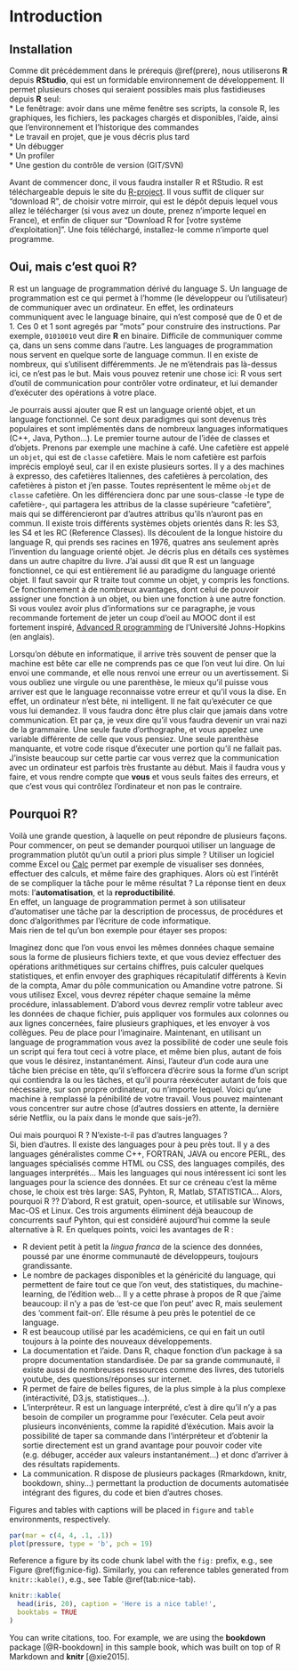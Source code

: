 # Introduction {#intro}  
## Installation  
Comme dit précédemment dans le prérequis \@ref(prere), nous utiliserons **R** depuis **RStudio**, qui est un formidable environnement de développement. Il permet plusieurs choses qui seraient possibles mais plus fastidieuses depuis **R** seul:  
* Le fenêtrage: avoir dans une même fenêtre ses scripts, la console R, les graphiques, les fichiers, les packages chargés et disponibles, l'aide, ainsi que l'environnement et l'historique des commandes  
* Le travail en projet, que je vous décris plus tard  
* Un débugger  
* Un profiler  
* Une gestion du contrôle de version (GIT/SVN)  

Avant de commencer donc, il vous faudra installer R et RStudio. R est téléchargeable depuis le site du [R-project](https://www.r-project.org/). Il vous suffit de cliquer sur "download R", de choisir votre mirroir, qui est le dépôt depuis lequel vous allez le télécharger (si vous avez un doute, prenez n'importe lequel en France), et enfin de cliquer sur "Download R for [votre système d'exploitation]".
Une fois téléchargé, installez-le comme n'importe quel programme.

## Oui, mais c'est quoi R?  
R est un language de programmation dérivé du language S. Un language de programmation est ce qui permet à l'homme (le développeur ou l'utilisateur) de communiquer avec un ordinateur. En effet, les ordinateurs communiquent avec le language binaire, qui n'est composé que de 0 et de 1. Ces 0 et 1 sont agregés par "mots" pour construire des instructions. Par exemple, `01010010` veut dire **R** en binaire. Difficile de communiquer comme ça, dans un sens comme dans l'autre. Les languages de programmation nous servent en quelque sorte de language commun. Il en existe de nombreux, qui s'utilisent différemments. Je ne m'étendrais pas là-dessus ici, ce n'est pas le but. Mais vous pouvez retenir une chose ici: R vous sert d'outil de communication pour contrôler votre ordinateur, et lui demander d'exécuter des opérations à votre place.

Je pourrais aussi ajouter que R est un language orienté objet, et un language fonctionnel. Ce sont deux paradigmes qui sont devenus très populaires et sont implémentés dans de nombreux languages informatiques (C++, Java, Python...). Le premier tourne autour de l'idée de classes et d'objets. Prenons par exemple une machine à café. Une cafetière est appelé un `objet`, qui est de `classe` cafetière. Mais le nom cafetière est parfois imprécis employé seul, car il en existe plusieurs sortes. Il y a des machines à expresso, des cafetières Italiennes, des cafetières à percolation, des cafetières à piston et j'en passe. Toutes représentent le même `objet` de `classe` cafetière. On les différenciera donc par une sous-classe -le type de cafetière-, qui partagera les attribus de la classe supérieure "cafetière", mais qui se différencieront par d'autres attribus qu'ils n'auront pas en commun. Il existe trois différents systèmes objets orientés dans R: les S3, les S4 et les RC (Reference Classes). Ils découlent de la longue histoire du language R, qui prends ses racines en 1976, quatres ans seulement après l'invention du language orienté objet. Je décris plus en détails ces systèmes dans un autre chapitre du livre. J'ai aussi dit que R est un language fonctionnel, ce qui est entièrement lié au paradigme du language orienté objet. Il faut savoir qur R traite tout comme un objet, y compris les fonctions. Ce fonctionnement à de nombreux avantages, dont celui de pouvoir assigner une fonction à un objet, ou bien une fonction à une autre fonction.  Si vous voulez avoir plus d'informations sur ce paragraphe, je vous recommande fortement de jeter un coup d'oeil au MOOC dont il est fortement inspiré, [Advanced R programming](https://www.coursera.org/learn/advanced-r) de l'Université Johns-Hopkins (en anglais).

Lorsqu'on débute en informatique, il arrive très souvent de penser que la machine est bête car elle ne comprends pas ce que l'on veut lui dire. On lui envoi une commande, et elle nous renvoi une erreur ou un avertissement. Si vous oubliez une virgule ou une parenthèse, le mieux qu'il puisse vous arriver est que le language reconnaisse votre erreur et qu'il vous la dise. En effet, un ordinateur n'est bête, ni intelligent. Il ne fait qu'exécuter ce que vous lui demandez. Il vous faudra donc être plus clair que jamais dans votre communication. Et par ça, je veux dire qu'il vous faudra devenir un vrai nazi de la grammaire. Une seule faute d'orthographe, et vous appelez une variable différente de celle que vous pensiez. Une seule parenthèse manquante, et votre code risque d'éxecuter une portion qu'il ne fallait pas. J'insiste beaucoup sur cette partie car vous verrez que la communication avec un ordinateur est parfois très frustante au début. Mais il faudra vous y faire, et vous rendre compte que **vous** et vous seuls faites des erreurs, et que c'est vous qui contrôlez l'ordinateur et non pas le contraire.  





## Pourquoi R?  

Voilà une grande question, à laquelle on peut répondre de plusieurs façons. Pour commencer, on peut se demander pourquoi utiliser un language de programmation plutôt qu'un outil a priori plus simple ? Utiliser un logiciel comme Excel ou [Calc](http://www.openoffice.us.com/openoffice-calc.php) permet par exemple de visualiser ses données, effectuer des calculs, et même faire des graphiques. Alors où est l'intérêt de se compliquer la tâche pour le même résultat ? La réponse tient en deux mots: l'**automatisation**, et la **reproductibilité**.  
En effet, un language de programmation permet à son utilisateur d'automatiser une tâche par la description de processus, de procédures et donc d'algorithmes par l'écriture de code informatique.  
Mais rien de tel qu'un bon exemple pour étayer ses propos:

Imaginez donc que l'on vous envoi les mêmes données chaque semaine sous la forme de plusieurs fichiers texte, et que vous deviez effectuer des opérations arithmétiques sur certains chiffres, puis calculer quelques statistiques, et enfin envoyer des graphiques récapitulatif différents à Kevin de la compta, Amar  du pôle communication ou Amandine votre patrone. Si vous utilisez Excel, vous devrez répéter chaque semaine la même procédure, inlassablement. D'abord vous devrez remplir votre tableur avec les données de chaque fichier, puis appliquer vos formules aux colonnes ou aux lignes concernées, faire plusieurs graphiques, et les envoyer à vos collègues. Peu de place pour l'imaginaire.
Maintenant, en utilisant un language de programmation vous avez la possibilité de coder une seule fois un script qui fera tout ceci à votre place, et même bien plus, autant de fois que vous le désirez, instantanément. Ainsi, l'auteur d'un code aura une tâche bien précise en tête, qu'il s'efforcera d'écrire sous la forme d'un script qui contiendra la ou les tâches, et qu'il pourra réexécuter autant de fois que nécessaire, sur son propre ordinateur, ou n'importe lequel. Voici qu'une machine à remplassé la pénibilité de votre travail. Vous pouvez maintenant vous concentrer sur autre chose (d'autres dossiers en attente, la dernière série Netflix, ou la paix dans le monde que sais-je?).
  
Oui mais pourquoi R ? N'existe-t-il pas d'autres languages ?  
Si, bien d'autres. Il existe des languages pour à peu près tout. Il y a des languages généralistes comme C++, FORTRAN, JAVA ou encore PERL, des languages spécialisés comme HTML ou CSS, des languages compilés, des languages interprétés... Mais les languages qui nous intéressent ici sont les languages pour la science des données. Et sur ce créneau c'est la même chose, le choix est très large: SAS, Pyhton, R, Matlab, STATISTICA... Alors, pourquoi R ?? D'abord, R est gratuit, open-source, et utilisable sur Winows, Mac-OS et Linux. Ces trois arguments éliminent déjà beaucoup de concurrents sauf Pyhton, qui est considéré aujourd'hui comme la seule alternative à R. 
En quelques points, voici les avantages de R :  

* R devient petit à petit la *lingua franca* de la science des données, poussé par une énorme communauté de développeurs, toujours grandissante.  
* Le nombre de packages disponibles et la généricité du language, qui permettent de faire tout ce que l'on veut, des statistiques, du machine-learning, de l'édition web... Il y a cette phrase à propos de R que j'aime beaucoup: il n'y a pas de 'est-ce que l'on peut' avec R, mais seulement des 'comment fait-on'. Elle résume à peu près le potentiel de ce language.  
* R est beaucoup utilisé par les académiciens, ce qui en fait un outil toujours à la pointe des nouveaux développements.  
* La documentation et l'aide. Dans R, chaque fonction d'un package à sa propre documentation standardisée. De par sa grande communauté, il existe aussi de nombreuses ressources comme des livres, des tutoriels youtube, des questions/réponses sur internet.  
* R permet de faire de belles figures, de la plus simple à la plus complexe (intéractivité, D3.js, statistiques...).  
* L'interpréteur. R est un language interprété, c'est à dire qu'il n'y a pas besoin de compiler un programme pour l'exécuter. Cela peut avoir plusieurs inconvénients, comme la rapidité d'éxécution. Mais avoir la possibilité de taper sa commande dans l'intérpréteur et d'obtenir la sortie directement est un grand avantage pour pouvoir coder vite (e.g. débuger, accéder aux valeurs instantanément...) et donc d'arriver à des résultats rapidements.  
* La communication. R dispose de plusieurs packages (Rmarkdown, knitr, bookdown, shiny...) permettant la production de documents automatisée intégrant des figures, du code et bien d'autres choses.






Figures and tables with captions will be placed in `figure` and `table` environments, respectively.

```r
par(mar = c(4, 4, .1, .1))
plot(pressure, type = 'b', pch = 19)
```

Reference a figure by its code chunk label with the `fig:` prefix, e.g., see Figure \@ref(fig:nice-fig). Similarly, you can reference tables generated from `knitr::kable()`, e.g., see Table \@ref(tab:nice-tab).

```r
knitr::kable(
  head(iris, 20), caption = 'Here is a nice table!',
  booktabs = TRUE
)
```

You can write citations, too. For example, we are using the **bookdown** package [@R-bookdown] in this sample book, which was built on top of R Markdown and **knitr** [@xie2015].
